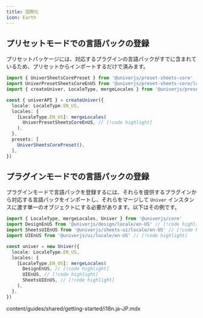 ```yaml
---
title: 国際化
icon: Earth
---
```


## プリセットモードでの言語パックの登録

プリセットパッケージには、対応するプラグインの言語パックがすでに含まれているため、プリセットからインポートするだけで済みます。

```typescript
import { UniverSheetsCorePreset } from '@univerjs/preset-sheets-core'
import UniverPresetSheetsCoreEnUS from '@univerjs/preset-sheets-core/locales/en-US' // [!code highlight]
import { createUniver, LocaleType, mergeLocales } from '@univerjs/presets'

const { univerAPI } = createUniver({
  locale: LocaleType.EN_US,
  locales: {
    [LocaleType.EN_US]: mergeLocales(
      UniverPresetSheetsCoreEnUS, // [!code highlight]
    ),
  },
  presets: [
    UniverSheetsCorePreset(),
  ],
})
```

## プラグインモードでの言語パックの登録

プラグインモードで言語パックを登録するには、それらを提供するプラグインから対応する言語パックをインポートし、それらをマージして `Univer` インスタンスに渡す単一のオブジェクトにする必要があります。以下はその例です。

```typescript
import { LocaleType, mergeLocales, Univer } from '@univerjs/core'
import DesignEnUS from '@univerjs/design/locale/en-US' // [!code highlight]
import SheetsUIEnUS from '@univerjs/sheets-ui/locale/en-US' // [!code highlight]
import UIEnUS from '@univerjs/ui/locale/en-US' // [!code highlight]

const univer = new Univer({
  locale: LocaleType.EN_US,
  locales: {
    [LocaleType.EN_US]: mergeLocales(
      DesignEnUS, // [!code highlight]
      UIEnUS, // [!code highlight]
      SheetsUIEnUS, // [!code highlight]
    ),
  },
})
```

<include cwd>content/guides/shared/getting-started/i18n.ja-JP.mdx</include>
